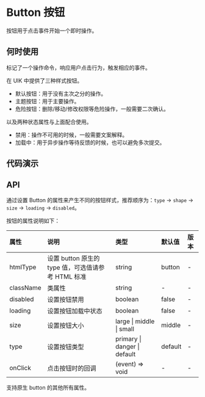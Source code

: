 



# Button 按钮

按钮用于点击事件开始一个即时操作。

## 何时使用

标记了一个操作命令，响应用户点击行为，触发相应的事件。

在 UIK 中提供了三种样式按钮。

-   默认按钮：用于没有主次之分的操作。
-   主题按钮：用于主要操作。
-   危险按钮：删除/移动/修改权限等危险操作，一般需要二次确认。

以及两种状态属性与上面配合使用。

-   禁用：操作不可用的时候，一般需要文案解释。
-   加载中：用于异步操作等待反馈的时候，也可以避免多次提交。

## 代码演示

<CodeBox title="按钮大小" desc={descSize} code={codeSize}>
    <DemoSize />
</CodeBox>

<CodeBox title="按钮类型" desc={descType} code={codeType}>
    <DemoType />
</CodeBox>

<CodeBox title="按钮状态" desc={descStatus} code={codeStatus}>
    <DemoStatus />
</CodeBox>



## API

通过设置 Button 的属性来产生不同的按钮样式，推荐顺序为：`type` -> `shape` -> `size` -> `loading` -> `disabled`。

按钮的属性说明如下：

<!-- 给table设置外部className 下方需要留空一行（不然mdx解析会出错） -->

<div className="api">

| 属性      | 说明                                               | 类型                         | 默认值  | 版本 |
| :-------- | :------------------------------------------------- | :--------------------------- | :------ | :--- |
| htmlType  | 设置 button 原生的 type 值，可选值请参考 HTML 标准 | string                       | button  | -    |
| className | 类属性                                             | string                       | -       | -    |
| disabled  | 设置按钮禁用                                       | boolean                      | false   | -    |
| loading   | 设置按钮加载中状态                                 | boolean                      | false   | -    |
| size      | 设置按钮大小                                       | large \| middle \| small     | middle  | -    |
| type      | 设置按钮类型                                       | primary \| danger \| default | default | -    |
| onClick   | 点击按钮时的回调                                   | (event) => void              | -       | -    |

</div>

支持原生 button 的其他所有属性。
